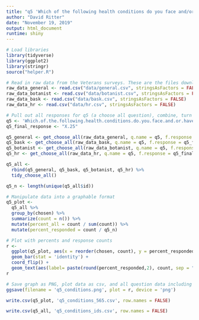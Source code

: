 ```yaml
---
title: "q5 'Which of the following health conditions do you face and/or have been diagnosed with? (Please select all that apply)' (Veterans)"
author: "David Ritter"
date: "November 19, 2019"
output: html_document
runtime: shiny
---
```


```r
# Load libraries
library(tidyverse)
library(ggplot2)
library(stringr)
source("helper.R")
```

```r
# Read in raw data from the Veterans surveys. These are the files downloaded from survey monkey saved as a .csv
raw_data_general <- read.csv("data/general.csv", stringsAsFactors = FALSE)
raw_data_botanist <- read.csv("data/botanist.csv", stringsAsFactors = FALSE)
raw_data_bask <- read.csv("data/bask.csv", stringsAsFactors = FALSE)
raw_data_hr <- read.csv("data/hr.csv", stringsAsFactors = FALSE)
```

```r
# Pull out all responses for q5 (a choose all question), combine, turn into a tidy data format for further processing then determine 'question n'
q5 <- 'Which.of.the.following.health.conditions.do.you.face.and.or.have.been.diagnosed.with...Please.select.all.that.apply.'
q5_final_response <- "X.25"

q5_general <- get_choose_all(raw_data_general, q.name = q5, f.response = q5_final_response)
q5_bask <- get_choose_all(raw_data_bask, q.name = q5, f.response = q5_final_response)
q5_botanist <- get_choose_all(raw_data_botanist, q.name = q5, f.response = q5_final_response)
q5_hr <- get_choose_all(raw_data_hr, q.name = q5, f.response = q5_final_response)

q5_all <- 
  rbind(q5_general, q5_bask, q5_botanist, q5_hr) %>%
  tidy_choose_all()

q5_n <- length(unique(q5_all$id))
```

```r
# Manipulate data into a graphable format
q5_plot <-
  q5_all %>%
  group_by(chosen) %>%
  summarize(count = n()) %>%
  mutate(percent_all = count / sum(count)) %>%
  mutate(percent_responded = count / q5_n)
```

```r
# Plot with percents and response counts
r <- 
  ggplot(q5_plot, aes(x = reorder(chosen, count), y = percent_responded)) +
  geom_bar(stat = 'identity') +
  coord_flip() +
  geom_text(aes(label= paste(round(percent_responded,2), count, sep = "***")))
r
```

```r
# Save graph as PNG, plot data as csv, and all question data including response IDs as csv (save question n and N at end of plot file as "_x.x")
ggsave(filename = 'q5_conditions.png', plot = r, device = 'png')

write.csv(q5_plot, 'q5_conditions_565.csv', row.names = FALSE)

write.csv(q5_all, 'q5_conditions_ids.csv', row.names = FALSE)
```
